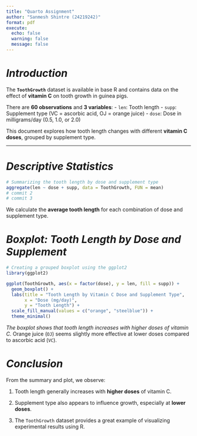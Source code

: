 ```yaml
---
title: "Quarto Assignment"
author: "Sanmesh Shintre (24219242)"
format: pdf
execute:
  echo: false 
  warning: false
  message: false
---
```


# *Introduction*


The **`ToothGrowth`** dataset is available in base R and contains data on the effect of **vitamin C** on tooth growth in guinea pigs.

There are **60 observations** and **3 variables**: - `len`: Tooth length - `supp`: Supplement type (VC = ascorbic acid, OJ = orange juice) - `dose`: Dose in milligrams/day (0.5, 1.0, or 2.0)

This document explores how tooth length changes with different **vitamin C doses**, grouped by supplement type.

------------------------------------------------------------------------

# *Descriptive Statistics*

```r
# Summarizing the tooth length by dose and supplement type
aggregate(len ~ dose + supp, data = ToothGrowth, FUN = mean)
# commit 2
# commit 3
```

We calculate the **average tooth length** for each combination of dose and supplement type.

# *Boxplot: Tooth Length by Dose and Supplement*

```r
# Creating a grouped boxplot using the ggplot2
library(ggplot2)

ggplot(ToothGrowth, aes(x = factor(dose), y = len, fill = supp)) +
  geom_boxplot() +
  labs(title = "Tooth Length by Vitamin C Dose and Supplement Type",
       x = "Dose (mg/day)",
       y = "Tooth Length") +
  scale_fill_manual(values = c("orange", "steelblue")) +
  theme_minimal()
```

*The boxplot shows that tooth length increases with higher doses of vitamin C.* Orange juice (`OJ`) seems slightly more effective at lower doses compared to ascorbic acid (`VC`).

# *Conclusion*

From the summary and plot, we observe:

1)  Tooth length generally increases with **higher doses** of vitamin C.

2)  Supplement type also appears to influence growth, especially at **lower doses**.

3)   The `ToothGrowth` dataset provides a great example of visualizing experimental results using R.
